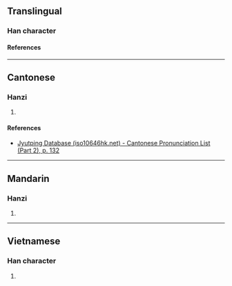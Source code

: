 {{character info}}
==Translingual==

===Han character===
{{Han char|rn=75|rad=木|as=12|sn=16|four=|canj=DLMU,DLPN|ids=⿰木兠}}

====References====
{{Han ref|kx=0555.311|hdz=21290.081|uh=6A77}}

----

==Cantonese==

===Hanzi===
{{yue-hanzi|jyut=[[dau1]]|y=dau1}}

# {{rfdef|yue|sort=木12}}

====References====
* [http://www.iso10646hk.net/jp/document/download.jsp Jyutping Database (iso10646hk.net) - Cantonese Pronunciation List (Part 2), p. 132]

----

==Mandarin==

===Hanzi===
{{cmn-hanzi|pin=[[dōu]] ([[dou1]])|wg=tou<sup>1</sup>}}

# {{rfdef|cmn|sort=木12}}

----

==Vietnamese==

===Han character===
{{vi-readings|rs=木12|reading=dâu}}

# {{rfdef|vi|sort=木12}}